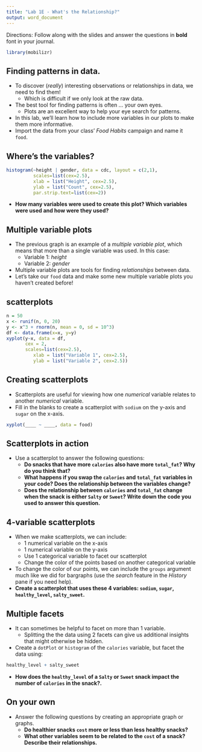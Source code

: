 ```yaml
---
title: "Lab 1E - What's the Relationship?"
output: word_document
---
```



Directions: Follow along with the slides and answer the questions in **bold** font in your journal.

\newline


```r
library(mobilizr)
```


## Finding patterns in data.


- To discover (_really_) interesting observations or relationships in data, we need to find them!
    - Which is difficult if we only look at the raw data.
- The best tool for finding patterns is often ... your own eyes.
    - Plots are an excellent way to help your eye search for patterns.
- In this lab, we'll learn how to include more variables in our plots to make them more informative.
- Import the data from your class' _Food Habits_ campaign and name it `food`.


## Where's the variables?


```r
histogram(~height | gender, data = cdc, layout = c(2,1),
          scales=list(cex=2.5),
          xlab = list("Height", cex=2.5),
          ylab = list("Count", cex=2.5),
          par.strip.text=list(cex=2))
```

- **How many variables were used to create this plot? Which variables were used and how were they used?**

## Multiple variable plots


- The previous graph is an example of a _multiple variable plot_, which means that more than a single variable was used. In this case:
  - Variable 1: _height_
  - Variable 2: _gender_
- Multiple variable plots are tools for finding _relationships_ between data.
- Let's take our `food` data and make some new multiple variable plots you haven't created before!

## scatterplots


```r
n = 50
x <- runif(n, 0, 20)
y <- x^3 + rnorm(n, mean = 0, sd = 10^3)
df <- data.frame(x=x, y=y)
xyplot(y~x, data = df,
       cex = 2,
       scales=list(cex=2.5),
          xlab = list("Variable 1", cex=2.5),
          ylab = list("Variable 2", cex=2.5))
```


## Creating scatterplots


- Scatterplots are useful for viewing how one _numerical_ variable relates to another _numerical_ variable.
- Fill in the blanks to create a scatterplot with `sodium` on the y-axis and `sugar` on the x-axis.
```r
xyplot(____ ~ ____, data = food)
```


## Scatterplots in action


- Use a scatterplot to answer the following questions:
    - **Do snacks that have more `calories` also have more `total_fat`? Why do you think that?**
    - **What happens if you swap the `calories` and `total_fat` variables in your code? Does the relationship between the variables change?**
    - **Does the relationship between `calories` and `total_fat` change when the snack is either `Salty` or `Sweet`? Write down the code you used to answer this question.**

## 4-variable scatterplots


- When we make scatterplots, we can include:
    - 1 numerical variable on the x-axis
    - 1 numerical variable on the y-axis
    - Use 1 categorical variable to facet our scatterplot
    - Change the color of the points based on another categorical variable
- To change the color of our points, we can include the `groups` argument  much like we did for bargraphs (use the _search_ feature in the _History_ pane if you need help).
- **Create a scatterplot that uses these 4 variables: `sodium`, `sugar`, `healthy_level`, `salty_sweet`.**


## Multiple facets


- It can sometimes be helpful to facet on more than 1 variable.
    - Splitting the the data using 2 facets can give us additional insights that might otherwise be hidden.
- Create a `dotPlot` or `histogram` of the `calories` variable, but facet the data using:
```r
healthy_level + salty_sweet 
```
- **How does the `healthy_level` of a `Salty` or `Sweet` snack impact the number of `calories` in the snack?.**


## On your own


- Answer the following questions by creating an appropriate graph or graphs.
    - **Do healthier snacks `cost` more or less than less healthy snacks?**
    - **What other variables seem to be related to the `cost` of a snack? Describe their relationships.**
